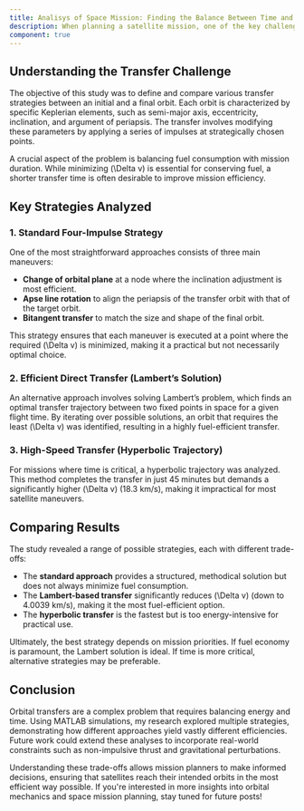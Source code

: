 ```yaml
---
title: Analisys of Space Mission: Finding the Balance Between Time and Energy
description: When planning a satellite mission, one of the key challenges is transferring the spacecraft from one orbit to another efficiently. This involves finding a trajectory that minimizes both the energy required (measured as delta-v, or \(\Delta v\)) and the time needed to complete the maneuver. My latest research focuses on this problem, specifically analyzing the transition between two medium Earth orbits (MEO) using MATLAB for simulation and optimization.
component: true
---
```


## Understanding the Transfer Challenge

The objective of this study was to define and compare various transfer strategies between an initial and a final orbit. Each orbit is characterized by specific Keplerian elements, such as semi-major axis, eccentricity, inclination, and argument of periapsis. The transfer involves modifying these parameters by applying a series of impulses at strategically chosen points.

A crucial aspect of the problem is balancing fuel consumption with mission duration. While minimizing \(\Delta v\) is essential for conserving fuel, a shorter transfer time is often desirable to improve mission efficiency.

## Key Strategies Analyzed

### 1. Standard Four-Impulse Strategy
One of the most straightforward approaches consists of three main maneuvers:
- **Change of orbital plane** at a node where the inclination adjustment is most efficient.
- **Apse line rotation** to align the periapsis of the transfer orbit with that of the target orbit.
- **Bitangent transfer** to match the size and shape of the final orbit.

This strategy ensures that each maneuver is executed at a point where the required \(\Delta v\) is minimized, making it a practical but not necessarily optimal choice.

### 2. Efficient Direct Transfer (Lambert’s Solution)
An alternative approach involves solving Lambert’s problem, which finds an optimal transfer trajectory between two fixed points in space for a given flight time. By iterating over possible solutions, an orbit that requires the least \(\Delta v\) was identified, resulting in a highly fuel-efficient transfer.

### 3. High-Speed Transfer (Hyperbolic Trajectory)
For missions where time is critical, a hyperbolic trajectory was analyzed. This method completes the transfer in just 45 minutes but demands a significantly higher \(\Delta v\) (18.3 km/s), making it impractical for most satellite maneuvers.

## Comparing Results
The study revealed a range of possible strategies, each with different trade-offs:
- The **standard approach** provides a structured, methodical solution but does not always minimize fuel consumption.
- The **Lambert-based transfer** significantly reduces \(\Delta v\) (down to 4.0039 km/s), making it the most fuel-efficient option.
- The **hyperbolic transfer** is the fastest but is too energy-intensive for practical use.

Ultimately, the best strategy depends on mission priorities. If fuel economy is paramount, the Lambert solution is ideal. If time is more critical, alternative strategies may be preferable.

## Conclusion
Orbital transfers are a complex problem that requires balancing energy and time. Using MATLAB simulations, my research explored multiple strategies, demonstrating how different approaches yield vastly different efficiencies. Future work could extend these analyses to incorporate real-world constraints such as non-impulsive thrust and gravitational perturbations.

Understanding these trade-offs allows mission planners to make informed decisions, ensuring that satellites reach their intended orbits in the most efficient way possible. If you're interested in more insights into orbital mechanics and space mission planning, stay tuned for future posts!

